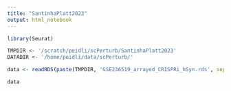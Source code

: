 ```yaml
---
title: "SantinhaPlatt2023"
output: html_notebook
---
```


```r
library(Seurat)
```


```r
TMPDIR <- '/scratch/peidli/scPerturb/SantinhaPlatt2023'
DATADIR <- '/home/peidli/data/scPerturb/'
```


```r
data <- readRDS(paste(TMPDIR, 'GSE236519_arrayed_CRISPRi_hSyn.rds', sep='/'))
```


```r
data
```

